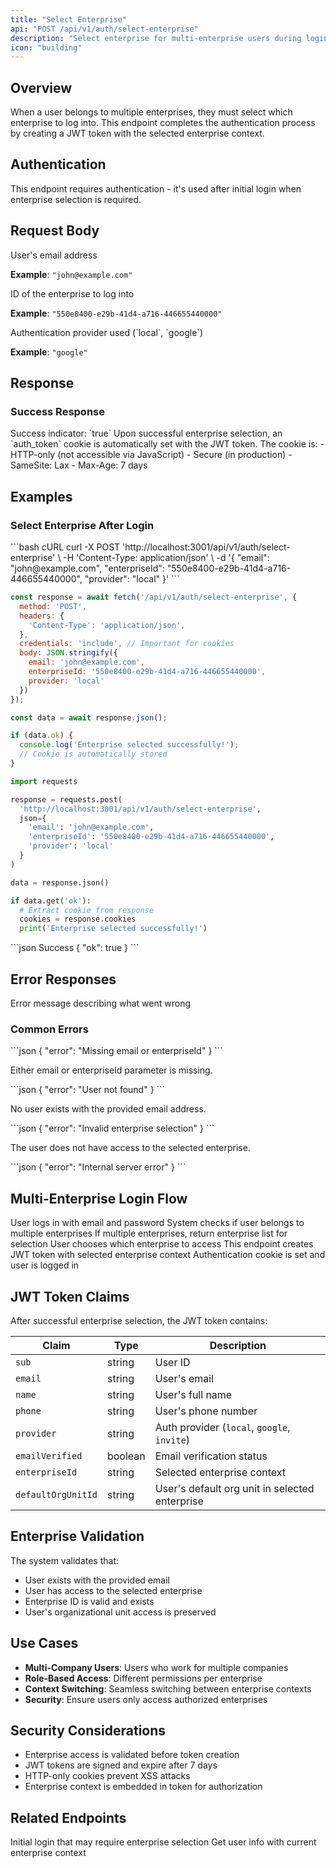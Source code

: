 ```yaml
---
title: "Select Enterprise"
api: "POST /api/v1/auth/select-enterprise"
description: "Select enterprise for multi-enterprise users during login"
icon: "building"
---
```


## Overview

When a user belongs to multiple enterprises, they must select which enterprise to log into. This endpoint completes the authentication process by creating a JWT token with the selected enterprise context.

## Authentication

<Info>
This endpoint requires authentication - it's used after initial login when enterprise selection is required.
</Info>

## Request Body

<ParamField body="email" type="string" required>
  User's email address
  
  **Example**: `"john@example.com"`
</ParamField>

<ParamField body="enterpriseId" type="string" required>
  ID of the enterprise to log into
  
  **Example**: `"550e8400-e29b-41d4-a716-446655440000"`
</ParamField>

<ParamField body="provider" type="string">
  Authentication provider used (`local`, `google`)
  
  **Example**: `"google"`
</ParamField>

## Response

### Success Response

<ResponseField name="ok" type="boolean">
  Success indicator: `true`
</ResponseField>

<Note>
Upon successful enterprise selection, an `auth_token` cookie is automatically set with the JWT token. The cookie is:
- HTTP-only (not accessible via JavaScript)
- Secure (in production)
- SameSite: Lax
- Max-Age: 7 days
</Note>

## Examples

### Select Enterprise After Login

<RequestExample>
```bash cURL
curl -X POST 'http://localhost:3001/api/v1/auth/select-enterprise' \
  -H 'Content-Type: application/json' \
  -d '{
    "email": "john@example.com",
    "enterpriseId": "550e8400-e29b-41d4-a716-446655440000",
    "provider": "local"
  }'
```

```javascript JavaScript
const response = await fetch('/api/v1/auth/select-enterprise', {
  method: 'POST',
  headers: {
    'Content-Type': 'application/json',
  },
  credentials: 'include', // Important for cookies
  body: JSON.stringify({
    email: 'john@example.com',
    enterpriseId: '550e8400-e29b-41d4-a716-446655440000',
    provider: 'local'
  })
});

const data = await response.json();

if (data.ok) {
  console.log('Enterprise selected successfully!');
  // Cookie is automatically stored
}
```

```python Python
import requests

response = requests.post(
  'http://localhost:3001/api/v1/auth/select-enterprise',
  json={
    'email': 'john@example.com',
    'enterpriseId': '550e8400-e29b-41d4-a716-446655440000',
    'provider': 'local'
  }
)

data = response.json()

if data.get('ok'):
  # Extract cookie from response
  cookies = response.cookies
  print('Enterprise selected successfully!')
```
</RequestExample>

<ResponseExample>
```json Success
{
  "ok": true
}
```
</ResponseExample>

## Error Responses

<ResponseField name="error" type="string">
  Error message describing what went wrong
</ResponseField>

### Common Errors

<AccordionGroup>
<Accordion title="400 - Missing Parameters">
```json
{
  "error": "Missing email or enterpriseId"
}
```

Either email or enterpriseId parameter is missing.
</Accordion>

<Accordion title="404 - User Not Found">
```json
{
  "error": "User not found"
}
```

No user exists with the provided email address.
</Accordion>

<Accordion title="403 - Invalid Enterprise Selection">
```json
{
  "error": "Invalid enterprise selection"
}
```

The user does not have access to the selected enterprise.
</Accordion>

<Accordion title="500 - Server Error">
```json
{
  "error": "Internal server error"
}
```
</Accordion>
</AccordionGroup>

## Multi-Enterprise Login Flow

<Steps>
<Step title="Initial Login">
  User logs in with email and password
</Step>

<Step title="Enterprise Check">
  System checks if user belongs to multiple enterprises
</Step>

<Step title="Enterprise Selection Required">
  If multiple enterprises, return enterprise list for selection
</Step>

<Step title="User Selects Enterprise">
  User chooses which enterprise to access
</Step>

<Step title="Complete Authentication">
  This endpoint creates JWT token with selected enterprise context
</Step>

<Step title="Set Auth Cookie">
  Authentication cookie is set and user is logged in
</Step>
</Steps>

## JWT Token Claims

After successful enterprise selection, the JWT token contains:

| Claim | Type | Description |
|-------|------|-------------|
| `sub` | string | User ID |
| `email` | string | User's email |
| `name` | string | User's full name |
| `phone` | string | User's phone number |
| `provider` | string | Auth provider (`local`, `google`, `invite`) |
| `emailVerified` | boolean | Email verification status |
| `enterpriseId` | string | Selected enterprise context |
| `defaultOrgUnitId` | string | User's default org unit in selected enterprise |

## Enterprise Validation

The system validates that:
- User exists with the provided email
- User has access to the selected enterprise
- Enterprise ID is valid and exists
- User's organizational unit access is preserved

## Use Cases

- **Multi-Company Users**: Users who work for multiple companies
- **Role-Based Access**: Different permissions per enterprise
- **Context Switching**: Seamless switching between enterprise contexts
- **Security**: Ensure users only access authorized enterprises

## Security Considerations

- Enterprise access is validated before token creation
- JWT tokens are signed and expire after 7 days
- HTTP-only cookies prevent XSS attacks
- Enterprise context is embedded in token for authorization

## Related Endpoints

<CardGroup cols={2}>
<Card title="Login" icon="right-to-bracket" href="/api-reference/auth/login">
  Initial login that may require enterprise selection
</Card>

<Card title="Get Current User" icon="user" href="/api-reference/auth/me">
  Get user info with current enterprise context
</Card>
</CardGroup>

